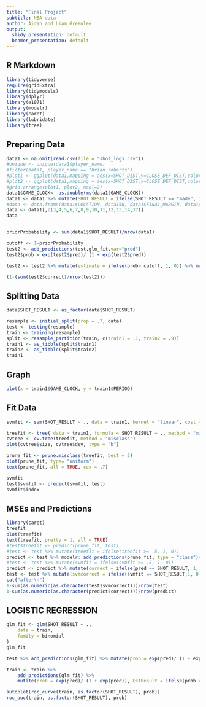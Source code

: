 ```yaml
---
title: "Final Project"
subtitle: NBA data
author: Aidan and Liam Greenlee
output:
  slidy_presentation: default
  beamer_presentation: default
---
```


## R Markdown

```r
library(tidyverse)
require(gridExtra)
library(tidymodels)
library(dplyr)
library(e1071)
library(modelr)
library(caret)
library(lubridate)
library(tree)
```

## Preparing Data
```r
data1 <- na.omit(read.csv(file = "shot_logs.csv"))
#unique <- unique(data1$player_name)
#filter(data1, player_name == "brian roberts")
#plot1 <- ggplot(data1,mapping = aes(x=SHOT_DIST,y=CLOSE_DEF_DIST,color = SHOT_RESULT)) + geom_point()
#plot2 <- ggplot(data1,mapping = aes(x=SHOT_DIST,y=CLOSE_DEF_DIST,color = PTS_TYPE)) + geom_point()
#grid.arrange(plot1, plot2, ncol=2)
data1$GAME_CLOCK<- as.double(ms(data1$GAME_CLOCK))
data1 <- data1 %>% mutate(SHOT_RESULT = ifelse(SHOT_RESULT == "made", 1, 0))
#data <- data.frame(data1$LOCATION, data1$W, data1$FINAL_MARGIN, data1$SHOT_NUMBER, data1$PERIOD, data1$GAME_CLOCK, data1$SHOT_CLOCK, data1$DRIBBLES, data1$TOUCH_TIME, data1$SHOT_DIST, data1$PTS_TYPE, data1$CLOSEST_DEFENDER_PLAYER_ID, data1$CLOSE_DEF_DIST, data1$player_id, GAME_ID)
data <- data1[,c(3,4,5,6,7,8,9,10,11,12,13,14,17)]
data


priorProbability <- sum(data1$SHOT_RESULT)/nrow(data1)

```
```r
cutoff <- 1-priorProbability
test2 <- add_predictions(test,glm_fit,var="pred")
test2$prob = exp(test2$pred)/ (1 + exp(test2$pred))

test2 <- test2 %>% mutate(estimate = ifelse(prob> cutoff, 1, 0)) %>% mutate(correct = ifelse(SHOT_RESULT == estimate,1,0))

(1-(sum(test2$correct)/nrow(test2)))
```
## Splitting Data
```r
data$SHOT_RESULT <- as_factor(data$SHOT_RESULT)

resample <- initial_split(prop = .7, data)
test <- testing(resample)
train <- training(resample)
split <- resample_partition(train, c(train1 = .1, train2 = .9))
train1 <- as_tibble(split$train1)
train2 <- as_tibble(split$train2)
train1
```
## Graph
```r
plot(x = train1$GAME_CLOCK, y = train1$PERIOD)
```



## Fit Data
```r

svmfit <- svm(SHOT_RESULT ~ ., data = train1, kernel = "linear", cost = .001, scale = FALSE)

treefit <- tree( data = train1, formula = SHOT_RESULT ~ ., method = "misclass")
cvtree <- cv.tree(treefit, method = "misclass")
plot(cvtree$size, cvtree$dev, type = "b")

prune_fit <- prune.misclass(treefit, best = 2)
plot(prune_fit, type= "uniform")
text(prune_fit, all = TRUE, cex = .7)
```


```r
svmfit
test$svmfit <- predict(svmfit, test)
svmfit$index
```

## MSEs and Predictions
```r
library(caret)
treefit
plot(treefit)
text(treefit, pretty = 1, all = TRUE)
#test$treefit <- predict(prune_fit, test)
#test <- test %>% mutate(treefit = ifelse(treefit >= .5, 1, 0))
predict <- test %>% modelr::add_predictions(prune_fit, type = "class")# %>% accuracy(SHOT_RESULT, pred)
#test <- test %>% mutate(svmfit = ifelse(svmfit >= .5, 1, 0))
predict <- predict %>% mutate(correct = ifelse(pred == SHOT_RESULT, 1, 0))
test <- test %>% mutate(svmcorrect = ifelse(svmfit == SHOT_RESULT,1, 0))
cat("after\n")
1-sum(as.numeric(as.character(test$svmcorrect)))/nrow(test)
1-sum(as.numeric(as.character(predict$correct)))/nrow(predict)
```
## LOGISTIC REGRESSION
```r
glm_fit <- glm(SHOT_RESULT ~ .,
    data = train,
    family = binomial
)
glm_fit
```

```r
test %>% add_predictions(glm_fit) %>% mutate(prob = exp(pred)/ (1 + exp(pred)))

train <- train %>% 
    add_predictions(glm_fit) %>% 
    mutate(prob = exp(pred)/ (1 + exp(pred)), EstResult = ifelse(prob > 1 - priorProbability, 1, 0))

autoplot(roc_curve(train, as.factor(SHOT_RESULT), prob))
roc_auc(train, as.factor(SHOT_RESULT), prob)
```